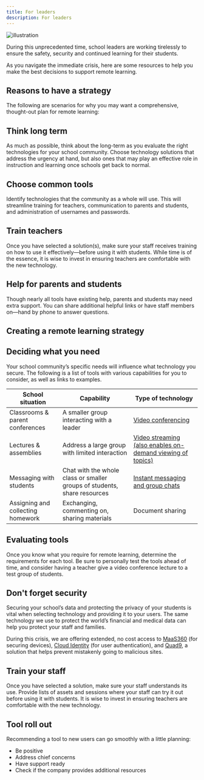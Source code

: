 ```yaml
---
title: For leaders
description: For leaders
---
```


<Row className="title-with-text">
  <Column colMd={2} colLg={3}>

![illustration](for-leaders-contenttop.png)

  </Column>
  <Column colMd={6} colLg={8}>

During this unprecedented time, school leaders are working tirelessly to ensure the safety, security and continued learning for their students. 

As you navigate the immediate crisis, here are some resources to help you make the best decisions to support remote learning.

  </Column>
</Row>


## Reasons to have a strategy


The following are scenarios for why you may want a comprehensive, thought-out plan for remote learning:


<Row className="title-with-text">
  <Column colMd={4} colLg={6}>

## Think long term

As much as possible, think about the long-term as you evaluate the right technologies for your school community.  Choose technology solutions that address the urgency at hand, but also ones that may play an effective role in instruction and learning once schools get back to normal.

  </Column>
  <Column colMd={4} colLg={6}>

## Choose common tools

Identify technologies that the community as a whole will use.  This will streamline training for teachers, communication to parents and students, and administration of usernames and passwords.

  </Column>
</Row>
<Row className="title-with-text">
  <Column colMd={4} colLg={6}>

## Train teachers

Once you have selected a solution(s), make sure your staff receives training on how to use it effectively—before using it with students. While time is of the essence, it is wise to invest in ensuring teachers are comfortable with the new technology.

  </Column>
  <Column colMd={4} colLg={6}>

## Help for parents and students

Though nearly all tools have existing help, parents and students may need extra support. You can share additional helpful links or have staff members on—hand by phone to answer questions.

  </Column>
</Row>

## Creating a remote learning strategy


## Deciding what you need

Your school community’s specific needs will influence what technology you secure.
The following is a list of tools with various capabilities for you to consider, as well as links to examples.

| School situation | 	Capability |	Type of technology |
| -- | -- | -- |
| Classrooms & parent conferences |	A smaller group interacting with a leader |	[Video conferencing](https://www.ibm.com/remotelearning/conferences.html) |
| Lectures & assemblies 	| Address a large group with limited interaction | 	[Video streaming (also enables on-demand viewing of topics)](https://www.ibm.com/remotelearning/lecturesassemblies.html)| 
| Messaging with students | 	Chat with the whole class or smaller groups of students, share resources | [Instant messaging and group chats](https://www.ibm.com/remotelearning/messagingstudents.html)| 
| Assigning and collecting homework | 	Exchanging, commenting on, sharing materials 	| Document sharing| 

## Evaluating tools

Once you know what you require for remote learning, determine the requirements for each tool. Be sure to personally test the tools ahead of time, and consider having a teacher give a video conference lecture to a test group of students.

## Don't forget security

Securing your school’s data and protecting the privacy of your students is vital when selecting technology and providing it to your users. The same technology we use to protect the world’s financial and medical data can help you protect your staff and families.

During this crisis, we are offering extended, no cost access to [MaaS360](https://www.ibm.com/security/mobile/maas360) (for securing devices), [Cloud Identity](https://www.ibm.com/us-en/marketplace/cloud-identity) (for user authentication), and [Quad9](https://www.quad9.net/), a solution that helps prevent mistakenly going to malicious sites.


<Row className="title-with-text">
  <Column colMd={4} colLg={6}>

## Train your staff

Once you have selected a solution, make sure your staff understands its use. Provide lists of assets and sessions where your staff can try it out before using it with students. It is wise to invest in ensuring teachers are comfortable with the new technology.

  </Column>
    <Column colMd={4} colLg={6}>

## Tool roll out

Recommending a tool to new users can go smoothly with a little planning:

<ul>
<li>Be positive</li>
<li>Address chief concerns</li>
<li>Have support ready</li>
<li>Check if the company provides additional resources</li>
</ul>

  </Column>
</Row>